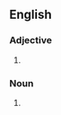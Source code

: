 {{also|nonhuman}}
==English==

===Adjective===
{{en-adj|-}}

# {{alternative spelling of|en|nonhuman}}

===Noun===
{{en-noun}}

# {{alternative spelling of|en|nonhuman}}
